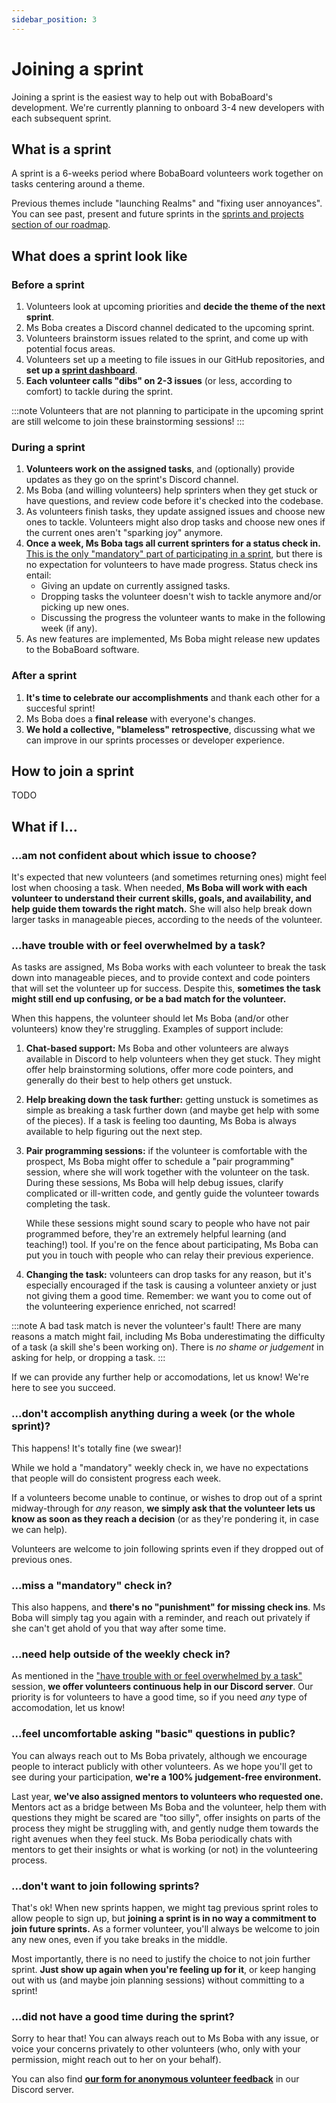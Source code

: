```yaml
---
sidebar_position: 3
---
```


# Joining a sprint

Joining a sprint is the easiest way to help out with BobaBoard's development. We're currently planning to onboard 3-4 new developers
with each subsequent sprint.

## What is a sprint

A sprint is a 6-weeks period where BobaBoard volunteers work together on tasks centering around a theme.

Previous themes include "launching Realms" and "fixing user annoyances". You can see past, present and future
sprints in the [sprints and projects section of our roadmap](docs/product/roadmap/sprints-and-projects.mdx).

## What does a sprint look like

### Before a sprint

1. Volunteers look at upcoming priorities and **decide the theme of the next sprint**.
2. Ms Boba creates a Discord channel dedicated to the upcoming sprint.
3. Volunteers brainstorm issues related to the sprint, and come up with potential focus areas.
4. Volunteers set up a meeting to file issues in our GitHub repositories, and **set up a [sprint dashboard](https://github.com/orgs/BobaBoard/projects/7)**.
5. **Each volunteer calls "dibs" on 2-3 issues** (or less, according to comfort) to tackle during the sprint.

:::note
Volunteers that are not planning to participate in the upcoming sprint are still welcome to join these
brainstorming sessions!
:::

### During a sprint

1. **Volunteers work on the assigned tasks**, and (optionally) provide updates as they go on the sprint's Discord channel.
2. Ms Boba (and willing volunteers) help sprinters when they get stuck or have questions, and review code before
   it's checked into the codebase.
3. As volunteers finish tasks, they update assigned issues and choose new ones to tackle. Volunteers might also drop tasks and
   choose new ones if the current ones aren't "sparking joy" anymore.
4. **Once a week, Ms Boba tags all current sprinters for a status check in.** <u>This is the only "mandatory" part of participating in a sprint</u>, but
   there is no expectation for volunteers to have made progress. Status check ins entail:
   - Giving an update on currently assigned tasks.
   - Dropping tasks the volunteer doesn't wish to tackle anymore and/or picking up new ones.
   - Discussing the progress the volunteer wants to make in the following week (if any).
5. As new features are implemented, Ms Boba might release new updates to the BobaBoard software.

### After a sprint

1. **It's time to celebrate our accomplishments** and thank each other for a succesful sprint!
2. Ms Boba does a **final release** with everyone's changes.
3. **We hold a collective, "blameless" retrospective**, discussing what we can improve in our sprints processes or developer experience.

## How to join a sprint

TODO

## What if I...

### ...am not confident about which issue to choose?

It's expected that new volunteers (and sometimes returning ones) might feel lost when choosing a task. When needed, **Ms Boba will work
with each volunteer to understand their current skills, goals, and availability, and help guide them towards the right match.** She will also
help break down larger tasks in manageable pieces, according to the needs of the volunteer.

### ...have trouble with or feel overwhelmed by a task?

As tasks are assigned, Ms Boba works with each volunteer to break the task down into manageable pieces, and to provide context and code pointers
that will set the volunteer up for success. Despite this, **sometimes the task might still end up confusing, or be a bad match for the volunteer.**

When this happens, the volunteer should let Ms Boba (and/or other volunteers) know they're struggling. Examples of support include:

1. **Chat-based support:** Ms Boba and other volunteers are always available in Discord to help volunteers when they get stuck. They might offer
   help brainstorming solutions, offer more code pointers, and generally do their best to help others get unstuck.
2. **Help breaking down the task further:** getting unstuck is sometimes as simple as breaking a task further down (and maybe get help with some
   of the pieces). If a task is feeling too daunting, Ms Boba is always available to help figuring out the next step.
3. **Pair programming sessions:** if the volunteer is comfortable with the prospect, Ms Boba might offer to schedule a "pair programming" session, where
   she will work together with the volunteer on the task. During these sessions, Ms Boba will help debug issues, clarify complicated or ill-written code,
   and gently guide the volunteer towards completing the task.

   While these sessions might sound scary to people who have not pair programmed before, they're an extremely helpful learning (and teaching!) tool. If you're
   on the fence about participating, Ms Boba can put you in touch with people who can relay their previous experience.

4. **Changing the task:** volunteers can drop tasks for any reason, but it's especially encouraged if the task is causing a volunteer anxiety or just
   not giving them a good time. Remember: we want you to come out of the volunteering experience enriched, not scarred!

:::note
A bad task match is never the volunteer's fault! There are many reasons a match might fail, including Ms Boba underestimating the
difficulty of a task (a skill she's been working on). There is _no shame or judgement_ in asking for help, or dropping a task.
:::

If we can provide any further help or accomodations, let us know! We're here to see you succeed.

### ...don't accomplish anything during a week (or the whole sprint)?

This happens! It's totally fine (we swear)!

While we hold a "mandatory" weekly check in, we have no expectations that people will do consistent progress each week.

If a volunteers become unable to continue, or wishes to drop out of a sprint midway-through for _any_ reason, **we simply ask that
the volunteer lets us know as soon as they reach a decision** (or as they're pondering it, in case we can help).

Volunteers are welcome to join following sprints even if they dropped out of previous ones.

### ...miss a "mandatory" check in?

This also happens, and **there's no "punishment" for missing check ins**. Ms Boba will simply tag you again with a reminder, and reach out privately
if she can't get ahold of you that way after some time.

### ...need help outside of the weekly check in?

As mentioned in the ["have trouble with or feel overwhelmed by a task"](#have-trouble-with-or-feel-overwhelmed-by-a-task) session, **we offer volunteers
continuous help in our Discord server**. Our priority is for volunteers to have a good time, so if you need _any_ type of accomodation, let us know!

### ...feel uncomfortable asking "basic" questions in public?

You can always reach out to Ms Boba privately, although we encourage people to interact publicly with other volunteers. As we hope you'll get to see during
your participation, **we're a 100% judgement-free environment.**

Last year, **we've also assigned mentors to volunteers who requested one.** Mentors act as a bridge between Ms Boba and the volunteer, help them
with questions they might be scared are "too silly", offer insights on parts of the process they might be struggling with, and gently nudge them
towards the right avenues when they feel stuck. Ms Boba periodically chats with mentors to get their insights or what is working (or not) in the
volunteering process.

### ...don't want to join following sprints?

That's ok! When new sprints happen, we might tag previous sprint roles to allow people to sign up, but **joining a sprint is in no way a commitment to join
future sprints.** As a former volunteer, you'll always be welcome to join any new ones, even if you take breaks in the middle.

Most importantly, there is no need to justify the choice to not join further sprint. **Just show up again when you're feeling up for it**, or keep hanging out
with us (and maybe join planning sessions) without committing to a sprint!

### ...did not have a good time during the sprint?

Sorry to hear that! You can always reach out to Ms Boba with any issue, or voice your concerns privately to other volunteers (who, only with your permission,
might reach out to her on your behalf).

You can also find [**our form for anonymous volunteer feedback**](https://discord.com/channels/755621267645923409/755621268094713888/1067955447421751336) in our Discord server.
